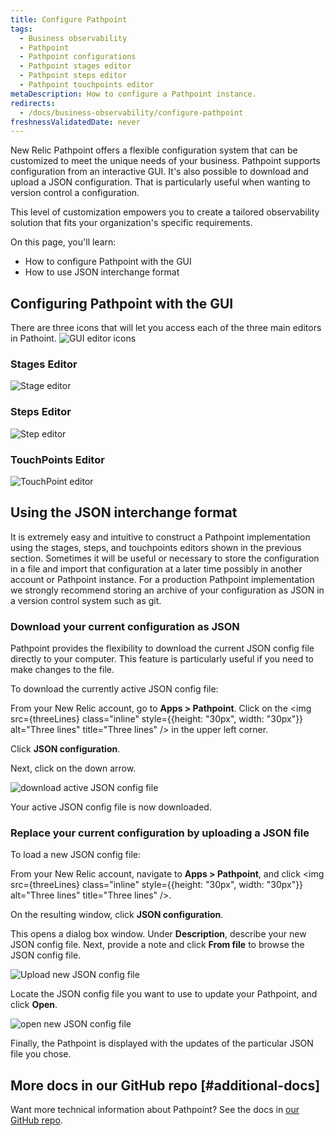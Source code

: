```yaml
---
title: Configure Pathpoint
tags:
  - Business observability
  - Pathpoint
  - Pathpoint configurations
  - Pathpoint stages editor
  - Pathpoint steps editor
  - Pathpoint touchpoints editor
metaDescription: How to configure a Pathpoint instance.
redirects: 
  - /docs/business-observability/configure-pathpoint
freshnessValidatedDate: never
---
```











New Relic Pathpoint offers a flexible configuration system that can be customized to meet the unique needs of your business. Pathpoint supports configuration from an interactive GUI.  It's also possible to download and upload a JSON configuration.  That is particularly useful when wanting to version control a configuration. 

This level of customization empowers you to create a tailored observability solution that fits your organization's specific requirements.

On this page, you'll learn:

* How to configure Pathpoint with the GUI
* How to use JSON interchange format

## Configuring Pathpoint with the GUI

There are three icons that will let you access each of the three main editors in Pathoint.
<img
  title="GUI editor icons"
  alt="GUI editor icons"
  src={guiEditorIcons}
/>

### Stages Editor
<img
  title="Stage editor"
  alt="Stage editor"
  src={stageEditor}
/>
### Steps Editor
<img
  title="Step editor"
  alt="Step editor"
  src={stepEditor}
/>
### TouchPoints Editor
<img
  title="TouchPoint editor"
  alt="TouchPoint editor"
  src={touchpointEditor}
/>

## Using the JSON interchange format

It is extremely easy and intuitive to construct a Pathpoint implementation using the stages, steps, and touchpoints editors shown in the previous section.  Sometimes it will be useful or necessary to store the configuration in a file and import that configuration at a later time possibly in another account or Pathpoint instance.  For a production Pathpoint implementation we strongly recommend storing an archive of your configuration as JSON in a version control system such as git.

### Download your current configuration as JSON

Pathpoint provides the flexibility to download the current JSON config file directly to your computer. This feature is particularly useful if you need to make changes to the file.

To download the currently active JSON config file:

<Steps>

<Step>

From your New Relic account, go to **Apps > Pathpoint**. Click on the <img src={threeLines} class="inline" style={{height: "30px", width: "30px"}} alt="Three lines" title="Three lines" /> in the upper left corner. 


</Step>

<Step>

Click **JSON configuration**.

</Step>

<Step>

Next, click on the down arrow.

<img
  title="download active JSON config file"
  alt="download active JSON config file"
  src={downloadFile}
/>

Your active JSON config file is now downloaded.
</Step>


</Steps>

### Replace your current configuration by uploading a JSON file

To load a new JSON config file:

<Steps>

<Step>

From your New Relic account, navigate to **Apps > Pathpoint**, and click <img src={threeLines} class="inline" style={{height: "30px", width: "30px"}} alt="Three lines" title="Three lines" />.

</Step>

<Step>

On the resulting window, click **JSON configuration**.


</Step>

<Step>

This opens a dialog box window. Under **Description**, describe your new JSON config file. Next, provide a note and click **From file** to browse the JSON config file.

<img
  title="Upload new JSON config file"
  alt="Upload new JSON config file"
  src={uploadJson}
/>

</Step>

<Step>

Locate the JSON config file you want to use to update your Pathpoint, and click **Open**.

<img
  title="open new JSON config file"
  alt="open new JSON config file"
  src={openFile}
/>

Finally, the Pathpoint is displayed with the updates of the particular JSON file you chose.
</Step>


</Steps>


## More docs in our GitHub repo [#additional-docs]

Want more technical information about Pathpoint? See the docs in [our GitHub repo](https://github.com/newrelic/nr1-pathpoint/tree/main/docs).